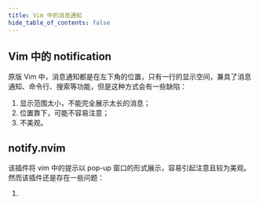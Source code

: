 ```yaml
---
title: Vim 中的消息通知
hide_table_of_contents: false
---
```


## Vim 中的 notification

原版 Vim 中，消息通知都是在左下角的位置，只有一行的显示空间，兼具了消息通知、命令行、搜索等功能，但是这种方式会有一些缺陷：

1. 显示范围太小，不能完全展示太长的消息；
2. 位置靠下，可能不容易注意；
3. 不美观。

## notify.nvim

该插件将 vim 中的提示以 pop-up 窗口的形式展示，容易引起注意且较为美观。然而该插件还是存在一些问题：

1.
